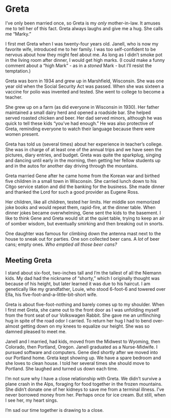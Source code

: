 # Greta {.unnumbered}

I've only been married once, so Greta is my *only* mother-in-law. It amuses me to tell her of this fact. Greta always laughs and give me a hug. She calls me "Marky."

I first met Greta when I was twenty-four years old. Janell, who is now my favorite wife, introduced me to her family. I was too self-confident to be nervous about how they might feel about me. As long as I didn't smoke pot in the living room after dinner, I would get high marks. (I could make a funny comment about a "high Mark" - as in a *stoned* Mark - but I'll resist the temptation.)

Greta was born in 1934 and grew up in Marshfield, Wisconsin. She was one year old when the Social Security Act was passed. When she was sixteen a vaccine for polio was invented and tested. She went to college to become a teacher.

She grew up on a farm (as did everyone in Wisconsin in 1930). Her father maintained a small dairy herd and opened a roadside bar. She helped served roasted chicken and beer. Her dad served minors, although he was quick to tell these kids "you've had enough." He was also protective of Greta, reminding everyone to watch their language because there were women present.

Greta has told us (several times) about her experience in teacher's college. She was in charge of at least one of the annual trips and we have seen the pictures, diary entries, and budget. Greta was quite the sparkplug, singing and dancing until early in the morning, then getting her fellow students up and in the autos for another day driving through the mountains.

Greta married Gene after he came home from the Korean war and birthed five children in a small town in Wisconsin. She carried lunch down to his Citgo service station and did the banking for the business. She made dinner and thanked the Lord for such a good provider as Eugene Ross.

Her children, like all children, tested her limits. Her middle son memorized joke books and would repeat them, rapid-fire, at the dinner table. When dinner jokes became overwhelming, Gene sent the kids to the basement. I like to think Gene and Greta would sit at the quiet table, trying to keep an air of somber wisdom, but eventually smirking and then breaking out in snorts.

One daughter was famous for climbing down the antenna mast next to the house to sneak out for parties. One son collected beer cans. A *lot* of beer cans; empty ones. *Who emptied all those beer cans?*

## Meeting Greta

I stand about six-foot, two-inches tall and I'm the tallest of all the Niemann kids. My dad had the nickname of "shorty," which I originally thought was because of his height, but later learned it was due to his haircut. I am genetically like my grandfather, Louie, who stood 6-foot-6 and towered over Ella, his five-foot-and-a-little-bit-short wife.

Greta is about five-foot-nothing and barely comes up to my shoulder. When I first met Greta, she came out to the front door as I was unfolding myself from the front seat of our Volkswagen Rabbit. She gave me an unflinching hug in spite of the road odor I carried. To return her hug I had to bend over-almost getting down on my knees to equalize our height. She was so damned pleased to meet me.

Janell and I married, had kids, moved from the Midwest to Wyoming, then Colorado, then Portland, Oregon. Janell graduated as a Nurse-Midwife. I pursued software and computers. Gene died shortly after we moved into our Portland home. Greta kept showing up. We have a spare bedroom and she loves to clean house. I told her several times she should move to Portland. She laughed and turned us down each time.

I'm not sure why I have a close relationship with Greta. We didn't survive a plane crash in the Alps, foraging for food together in the frozen mountains. She didn't donate one of her kidneys to save me from a terminal illness. I've never borrowed money from her. Perhaps once for ice cream. But still, when I see her, my heart sings.

I'm sad our time together is drawing to a close.
